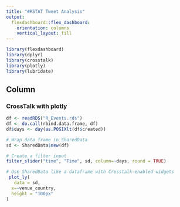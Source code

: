 ```yaml
---
title: "#RSTAT Tweet Analysis"
output: 
  flexdashboard::flex_dashboard:
    orientation: columns
    vertical_layout: fill
---
```


```r
library(flexdashboard)
library(dplyr)
library(crosstalk)
library(plotly)
library(lubridate)

```

Column 
-----------------------------------------------------------------------

### CrossTalk with plotly

```r
df <- readRDS("R_Events.rds")
df <- do.call(rbind.data.frame, df)
df$days <- day(as.POSIXlt(df$created))

# Wrap data frame in SharedData
sd <- SharedData$new(df)

# Create a filter input
filter_slider("time", "Time", sd, column=~days, round = TRUE)

# Use SharedData like a dataframe with Crosstalk-enabled widgets
 plot_ly(
   data = sd,
  x=~venue_country,
  height = "100px"
)

```

